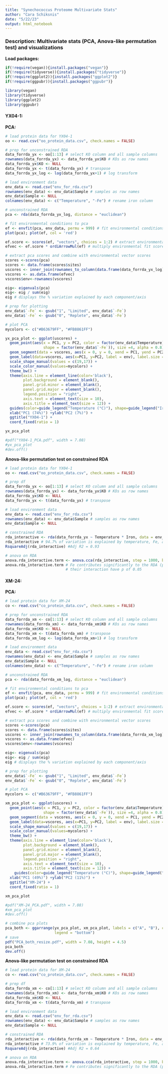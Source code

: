 ```yaml
---
title: "Synechococcus Proteome Multivariate Stats"
author: "Cara Schiksnis"
date: "5/22/23"
output: html_notebook
---
```


### Description: Multivariate stats (PCA, Anova-like permutation test) and visualizations

**Load packages:**
```r
if(!require(vegan)){install.packages("vegan")}
if(!require(tidyverse)){install.packages("tidyverse")}
if(!require(ggplot2)){install.packages("ggplot2")}
if(!require(ggpubr)){install.packages("ggpubr")}

library(vegan)
library(tidyverse)
library(ggplot2)
library(ggpubr)
```

#### YX04-1:

**PCA:**
```r
# load protein data for YX04-1
oo <- read.csv("oo_protein_data.csv", check.names = FALSE)

# prep for unconstrained RDA
data_forrda_yx <- oo[1:13] # select KO column and all sample columns
rownames(data_forrda_yx) <- data_forrda_yx$KO # KOs as row names
data_forrda_yx$KO <- NULL
data_forrda_yx <- t(data_forrda_yx) # transpose 
data_forrda_yx_log <- log(data_forrda_yx+1) # log transform

# load environment data
env_data <- read.csv("env_for_rda.csv")
rownames(env_data) <- env_data$Sample # samples as row names
env_data$Sample <- NULL
colnames(env_data) <- c("Temperature", "-Fe") # rename iron column

# unconstrained RDA
pca <- rda(data_forrda_yx_log, distance = "euclidean") 

# fit environmental conditions to pca
ef <- envfit(pca, env_data, permu = 999) # fit environmental conditions to pca
plot(pca); plot(ef, col = 'red')

ef.score <- scores(ef, "vectors", choices = 1:2) # extract environmental fit scores
efvec <- ef.score * ordiArrowMul(ef) # multiply environmental fit scores to fit plot

# extract pca scores and combine with environmental vector scores
scores <-scores(pca) 
scores <- data.frame(scores$sites)
uscores <- inner_join(rownames_to_column(data.frame(data_forrda_yx_log)), rownames_to_column(data.frame(scores)), by = "rowname")
vscores <- as.data.frame(efvec)
vscores$env<-rownames(vscores)

eig<- eigenvals(pca)
eig<- eig / sum(eig) 
eig # displays the % variation explained by each component/axis

# prep for plotting
env_data$`-Fe` <- gsub("1", "Limited", env_data$`-Fe`)
env_data$`-Fe` <- gsub("0", "Replete", env_data$`-Fe`)

# plot PCA 
mycolors <- c("#B63679FF", "#FB8861FF")

yx_pca_plot <- ggplot(uscores) + 
  geom_point(aes(x = PC1, y = PC2, color = factor(env_data$Temperature),
                 shape = factor(env_data$`-Fe`)), size =4, alpha = 0.8) +
  geom_segment(data = vscores, aes(x = 0, y = 0, xend = PC1, yend = PC2)) +
  geom_label(data=vscores, aes(x=PC1, y=PC2, label = env), label.size = NA, position = position_nudge(x=.2, y =.1)) +
  scale_shape_manual(values = c(19,17)) + 
  scale_color_manual(values=mycolors) +
  theme_bw() +
  theme(axis.line = element_line(color='black'),
        plot.background = element_blank(),
        panel.grid.minor = element_blank(),
        panel.grid.major = element_blank(), 
        legend.position = "right", 
        axis.text = element_text(size = 10), 
        axis.title = element_text(size = 12)) +
  guides(color=guide_legend("Temperature (°C)"), shape=guide_legend("Iron")) +
  xlab("PC1 (74%)") +ylab("PC2 (7%)") +
  ggtitle("YX04-1") +
  coord_fixed(ratio = 1)

yx_pca_plot

#pdf("YX04-1_PCA.pdf", width = 7.08)
#yx_pca_plot
#dev.off()
```


**Anova-like permutation test on constrained RDA**
```r
# load protein data for YX04-1
oo <- read.csv("oo_protein_data.csv", check.names = FALSE)

# prep df
data_forrda_yx <- oo[1:13] # select KO column and all sample columns
rownames(data_forrda_yx) <- data_forrda_yx$KO # KOs as row names
data_forrda_yx$KO <- NULL
data_forrda_yx <- t(data_forrda_yx) # transpose 

# load environment data
env_data <- read.csv("env_for_rda.csv")
rownames(env_data) <- env_data$Sample # samples as row names
env_data$Sample <- NULL

# constrained RDA
rda_interactive <- rda(data_forrda_yx ~ Temperature * Iron, data = env_data)
rda_interactive # 94.7% of variation is explained by temperature, Fe, and their interaction 
RsquareAdj(rda_interactive) #Adj R2 = 0.93

# anova on RDA
anova.rda_interactive.term <- anova.cca(rda_interactive, step = 1000, by = "term")
anova.rda_interactive.term # Fe contributes significantly to the RDA (p = 0), and temp and 
                           # their interaction have p of 0.05
```


#### XM-24:

**PCA:**
```r
# load protein data for XM-24
co <- read.csv("co_protein_data.csv", check.names = FALSE)

# prep for unconstrained RDA
data_forrda_xm <- co[1:13] # select KO column and all sample columns
rownames(data_forrda_xm) <- data_forrda_xm$KO # KOs as row names
data_forrda_xm$KO <- NULL
data_forrda_xm <- t(data_forrda_xm) # transpose 
data_forrda_xm_log <- log(data_forrda_xm+1) # log transform

# load environment data
env_data <- read.csv("env_for_rda.csv")
rownames(env_data) <- env_data$Sample # samples as row names
env_data$Sample <- NULL
colnames(env_data) <- c("Temperature", "-Fe") # rename iron column

# unconstrained RDA
pca <- rda(data_forrda_xm_log, distance = "euclidean") 

# fit environmental conditions to pca
ef <- envfit(pca, env_data, permu = 999) # fit environmental conditions to pca
plot(pca); plot(ef, col = 'red')

ef.score <- scores(ef, "vectors", choices = 1:2) # extract environmental fit scores
efvec <- ef.score * ordiArrowMul(ef) # multiply environmental fit scores to fit plot

# extract pca scores and combine with environmental vector scores
scores <-scores(pca) 
scores <- data.frame(scores$sites)
uscores <- inner_join(rownames_to_column(data.frame(data_forrda_xm_log)), rownames_to_column(data.frame(scores)), by = "rowname")
vscores <- as.data.frame(efvec)
vscores$env<-rownames(vscores)

eig<- eigenvals(pca)
eig<- eig / sum(eig) 
eig # displays the % variation explained by each component/axis

# prep for plotting
env_data$`-Fe` <- gsub("1", "Limited", env_data$`-Fe`)
env_data$`-Fe` <- gsub("0", "Replete", env_data$`-Fe`)

# plot PCA 
mycolors <- c("#B63679FF", "#FB8861FF")

xm_pca_plot <- ggplot(uscores) + 
  geom_point(aes(x = PC1, y = PC2, color = factor(env_data$Temperature),
                 shape = factor(env_data$`-Fe`)), size =4, alpha = 0.8) +
  geom_segment(data = vscores, aes(x = 0, y = 0, xend = PC1, yend = PC2)) + 
  geom_label(data=vscores, aes(x=PC1, y=PC2, label = env), label.size = NA, position = position_nudge(x=.2, y =.1)) +
  scale_shape_manual(values = c(19,17)) +
  scale_color_manual(values=mycolors) +
  theme_bw() +
  theme(axis.line = element_line(color='black'),
        plot.background = element_blank(),
        panel.grid.minor = element_blank(),
        panel.grid.major = element_blank(), 
        legend.position = "right", 
        axis.text = element_text(size = 10), 
        axis.title = element_text(size = 12)) +
    guides(color=guide_legend("Temperature (°C)"), shape=guide_legend("Iron")) +
  xlab("PC1 (49%)") +ylab("PC2 (11%)") +
  ggtitle("XM-24") +
  coord_fixed(ratio = 1)

xm_pca_plot

#pdf("XM-24_PCA.pdf", width = 7.08)
#xm_pca_plot
#dev.off()

# combine pca plots
pca_both <- ggarrange(yx_pca_plot, xm_pca_plot, labels = c("A", "B"), common.legend = TRUE, 
                      legend = "bottom")
# save
pdf("PCA_both_resize.pdf", width = 7.08, height = 4.5)
pca_both
dev.off()
```


**Anova-like permutation test on constrained RDA**
```r
# load protein data for XM-24
co <- read.csv("co_protein_data.csv", check.names = FALSE)

# prep df
data_forrda_xm <- co[1:13] # select KO column and all sample columns
rownames(data_forrda_xm) <- data_forrda_xm$KO # KOs as row names
data_forrda_xm$KO <- NULL
data_forrda_xm <- t(data_forrda_xm) # transpose 

# load environment data
env_data <- read.csv("env_for_rda.csv")
rownames(env_data) <- env_data$Sample # samples as row names
env_data$Sample <- NULL

# constrained RDA
rda_interactive <- rda(data_forrda_xm ~ Temperature * Iron, data = env_data)
rda_interactive # 73.9% of variation is explained by temperature, Fe, and their interaction 
RsquareAdj(rda_interactive) #Adj R2 = 0.64

# anova on RDA
anova.rda_interactive.term <- anova.cca(rda_interactive, step = 1000, by = "term")
anova.rda_interactive.term # Fe contributes significantly to the RDA (p=0), the p value for temp is p=0.05, and their interaction is non-significant
```